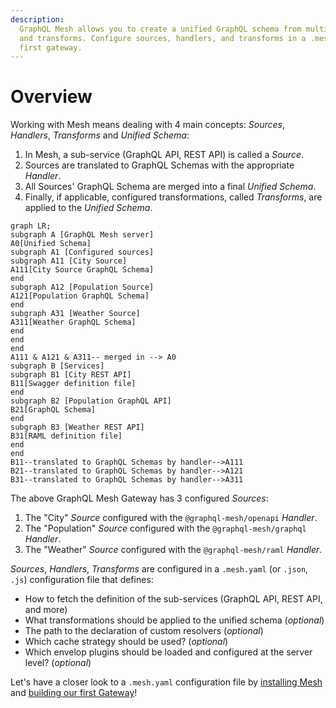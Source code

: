 ```yaml
---
description:
  GraphQL Mesh allows you to create a unified GraphQL schema from multiple sources, using handlers
  and transforms. Configure sources, handlers, and transforms in a .mesh.yaml file to build your
  first gateway.
---
```


# Overview

Working with Mesh means dealing with 4 main concepts: _Sources_, _Handlers_, _Transforms_ and
_Unified Schema_:

1. In Mesh, a sub-service (GraphQL API, REST API) is called a _Source_.
2. Sources are translated to GraphQL Schemas with the appropriate _Handler_.
3. All Sources' GraphQL Schema are merged into a final _Unified Schema_.
4. Finally, if applicable, configured transformations, called _Transforms_, are applied to the
   _Unified Schema_.

```mermaid
graph LR;
subgraph A [GraphQL Mesh server]
A0[Unified Schema]
subgraph A1 [Configured sources]
subgraph A11 [City Source]
A111[City Source GraphQL Schema]
end
subgraph A12 [Population Source]
A121[Population GraphQL Schema]
end
subgraph A31 [Weather Source]
A311[Weather GraphQL Schema]
end
end
end
A111 & A121 & A311-- merged in --> A0
subgraph B [Services]
subgraph B1 [City REST API]
B11[Swagger definition file]
end
subgraph B2 [Population GraphQL API]
B21[GraphQL Schema]
end
subgraph B3 [Weather REST API]
B31[RAML definition file]
end
end
B11--translated to GraphQL Schemas by handler-->A111
B21--translated to GraphQL Schemas by handler-->A121
B31--translated to GraphQL Schemas by handler-->A311
```

The above GraphQL Mesh Gateway has 3 configured _Sources_:

1. The "City" _Source_ configured with the `@graphql-mesh/openapi` _Handler_.
2. The "Population" _Source_ configured with the `@graphql-mesh/graphql` _Handler_.
3. The "Weather" _Source_ configured with the `@graphql-mesh/raml` _Handler_.

_Sources_, _Handlers_, _Transforms_ are configured in a `.mesh.yaml` (or `.json`, `.js`)
configuration file that defines:

- How to fetch the definition of the sub-services (GraphQL API, REST API, and more)
- What transformations should be applied to the unified schema (_optional_)
- The path to the declaration of custom resolvers (_optional_)
- Which cache strategy should be used? (_optional_)
- Which envelop plugins should be loaded and configured at the server level? (_optional_)

Let's have a closer look to a `.mesh.yaml` configuration file by
[installing Mesh](/docs/getting-started/installation) and
[building our first Gateway](/docs/getting-started/your-first-mesh-gateway)!
